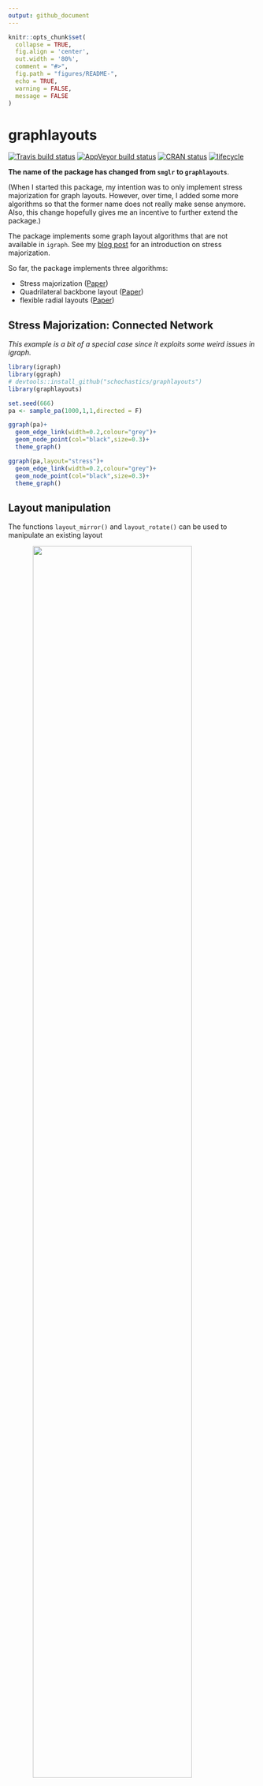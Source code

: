 ```yaml
---
output: github_document
---
```


<!-- README.md is generated from README.Rmd. Please edit that file -->

```r
knitr::opts_chunk$set(
  collapse = TRUE,
  fig.align = 'center',
  out.width = '80%', 
  comment = "#>",
  fig.path = "figures/README-",
  echo = TRUE, 
  warning = FALSE, 
  message = FALSE
)
```

# graphlayouts

[![Travis build status](https://api.travis-ci.org/schochastics/graphlayouts.svg?branch=master)](https://travis-ci.org/schochastics/graphlayouts)
[![AppVeyor build status](https://ci.appveyor.com/api/projects/status/github/schochastics/smglr?branch=master&svg=true)](https://ci.appveyor.com/project/schochastics/smglr)
[![CRAN status](https://www.r-pkg.org/badges/version/graphlayouts)](https://cran.r-project.org/package=graphlayouts)
[![lifecycle](https://img.shields.io/badge/lifecycle-maturing-blue.svg)](https://www.tidyverse.org/lifecycle/#maturing)

**The name of the package has changed from `smglr` to `graphlayouts`**.  

(When I started this package, my intention was to only implement stress majorization for graph layouts. However, over time, I added some more algorithms so that the former name does not really make sense anymore. Also, this change hopefully gives me an incentive to further extend the package.)

The package implements some graph layout algorithms that are not available
in `igraph`.
See my [blog post](http://blog.schochastics.net/post/stress-based-graph-layouts/) for an introduction on
stress majorization.

So far, the package implements three algorithms:

- Stress majorization ([Paper](https://graphviz.gitlab.io/_pages/Documentation/GKN04.pdf))
- Quadrilateral backbone layout ([Paper](http://jgaa.info/accepted/2015/NocajOrtmannBrandes2015.19.2.pdf))
- flexible radial layouts ([Paper](http://jgaa.info/accepted/2011/BrandesPich2011.15.1.pdf))

## Stress Majorization: Connected Network  

*This example is a bit of a special case since it exploits some weird issues in igraph.* 
```r
library(igraph)   
library(ggraph)   
# devtools::install_github("schochastics/graphlayouts")
library(graphlayouts)

set.seed(666)
pa <- sample_pa(1000,1,1,directed = F)

ggraph(pa)+
  geom_edge_link(width=0.2,colour="grey")+
  geom_node_point(col="black",size=0.3)+
  theme_graph()

ggraph(pa,layout="stress")+
  geom_edge_link(width=0.2,colour="grey")+
  geom_node_point(col="black",size=0.3)+
  theme_graph()
```

## Layout manipulation

The functions `layout_mirror()` and `layout_rotate()` can be used to manipulate an existing layout

<img src="figures/layout_manipulation.png" width="80%" style="display: block; margin: auto;" />

## Stress Majorization: Unconnected Network

Stress majorization also works for networks with several components. It relies 
on a bin packing algorithm to efficiently put the components in a rectangle, rather than a circle.

```r
set.seed(666)
g <- disjoint_union(
  sample_pa(10,directed = F),
  sample_pa(20,directed = F),
  sample_pa(30,directed = F),
  sample_pa(40,directed = F),
  sample_pa(50,directed = F),
  sample_pa(60,directed = F),
  sample_pa(80,directed = F)
)

ggraph(g) +
  geom_edge_link() +
  geom_node_point() +
  theme_graph()

ggraph(g, layout="stress") +
  geom_edge_link() +
  geom_node_point() +
  theme_graph()
```

## Backbone Layout

Backbone layouts are helpful for drawing hairballs. 

```r
set.seed(665)
#create network with a group structure
g <- sample_islands(9,40,0.4,15)
g <- simplify(g)
V(g)$grp <- as.character(rep(1:9,each=40))

ggraph(g,layout="stress")+
  geom_edge_link(colour=rgb(0,0,0,0.5),width=0.1)+
  geom_node_point(aes(col=grp))+
  scale_color_brewer(palette = "Set1")+
  theme_graph()+
  theme(legend.position = "none")

```


The backbone layout helps to uncover potential group structures based on edge 
embeddedness and puts more emphasis on this structure in the layout.

```r
bb <- layout_as_backbone(g,keep=0.4)
E(g)$col <- F
E(g)$col[bb$backbone] <- T

ggraph(g,layout="manual",node.positions=data.frame(x=bb$xy[,1],y=bb$xy[,2]))+
  geom_edge_link(aes(col=col),width=0.1)+
  geom_node_point(aes(col=grp))+
  scale_color_brewer(palette = "Set1")+
  scale_edge_color_manual(values=c(rgb(0,0,0,0.3),rgb(0,0,0,1)))+
  theme_graph()+
  theme(legend.position = "none")

```


## Radial Layout with Focal Node

The function `layout_with_focus` creates a radial layout around a focal node.
All nodes with the same distance from the focal node are on the same circle.

```r
library(igraphdata)
library(patchwork)
data("karate")

p1 <- ggraph(karate,layout = "focus",v = 1) +
  draw_circle(use = "focus",max.circle = 3)+
  geom_edge_link(edge_color="black",edge_width=0.3)+
  geom_node_point(aes(fill=as.factor(Faction)),size=2,shape=21)+
  scale_fill_manual(values=c("#8B2323", "#EEAD0E"))+
  theme_graph()+
  theme(legend.position = "none")+
  coord_fixed()+
  labs(title= "Focus on Mr. Hi")

p2 <- ggraph(karate,layout = "focus",v = 34) +
  draw_circle(use = "focus",max.circle = 4)+
  geom_edge_link(edge_color="black",edge_width=0.3)+
  geom_node_point(aes(fill=as.factor(Faction)),size=2,shape=21)+
  scale_fill_manual(values=c("#8B2323", "#EEAD0E"))+
  theme_graph()+
  theme(legend.position = "none")+
  coord_fixed()+
  labs(title= "Focus on John A.")

p1+p2
```


## Radial Centrality Layout

The function `layout_with_centrality` creates a radial layout around the node with the
highest centrality value. The further outside a node is, the more peripheral it is.

```r

bc <- betweenness(karate)
p1 <- ggraph(karate,layout = "centrality", cent = bc, tseq = seq(0,1,0.15)) +
  draw_circle(use = "cent") +
  annotate_circle(bc,format="",pos="bottom") +
  geom_edge_link(edge_color="black",edge_width=0.3)+
  geom_node_point(aes(fill=as.factor(Faction)),size=2,shape=21)+
  scale_fill_manual(values=c("#8B2323", "#EEAD0E"))+
  theme_graph()+
  theme(legend.position = "none")+
  coord_fixed()+
  labs(title="betweenness centrality")


cc <- closeness(karate)
p2 <- ggraph(karate,layout = "centrality", cent = cc, tseq = seq(0,1,0.2)) +
  draw_circle(use = "cent") +
  annotate_circle(cc,format="scientific",pos="bottom") +
  geom_edge_link(edge_color="black",edge_width=0.3)+
  geom_node_point(aes(fill=as.factor(Faction)),size=2,shape=21)+
  scale_fill_manual(values=c("#8B2323", "#EEAD0E"))+
  theme_graph()+
  theme(legend.position = "none")+
  coord_fixed()+
  labs(title="closeness centrality")

p1+p2
```
